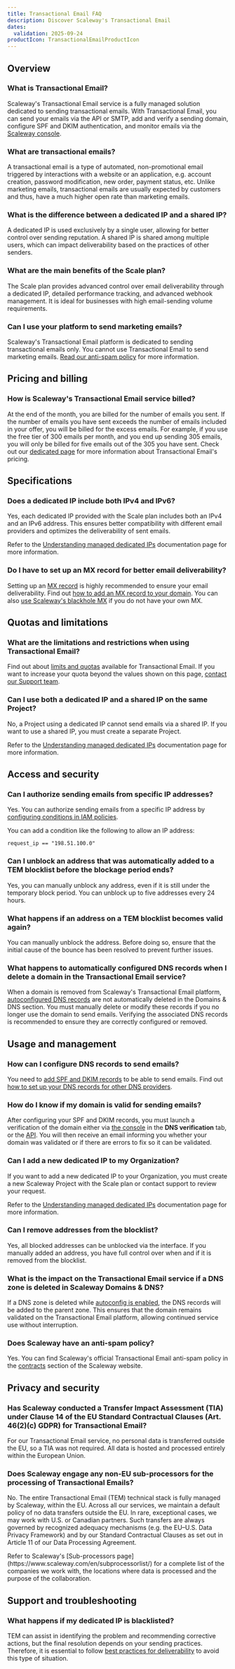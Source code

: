 ```yaml
---
title: Transactional Email FAQ
description: Discover Scaleway's Transactional Email
dates:
  validation: 2025-09-24
productIcon: TransactionalEmailProductIcon
---
```


## Overview

### What is Transactional Email?

Scaleway's Transactional Email service is a fully managed solution dedicated to sending transactional emails. With Transactional Email, you can send your emails via the API or SMTP, add and verify a sending domain, configure SPF and DKIM authentication, and monitor emails via the [Scaleway console](https://account.scaleway.com/?service=elements).

### What are transactional emails?

A transactional email is a type of automated, non-promotional email triggered by interactions with a website or an application, e.g. account creation, password modification, new order, payment status, etc. Unlike marketing emails, transactional emails are usually expected by customers and thus, have a much higher open rate than marketing emails.

### What is the difference between a dedicated IP and a shared IP?
A dedicated IP is used exclusively by a single user, allowing for better control over sending reputation. A shared IP is shared among multiple users, which can impact deliverability based on the practices of other senders.

### What are the main benefits of the Scale plan?
The Scale plan provides advanced control over email deliverability through a dedicated IP, detailed performance tracking, and advanced webhook management. It is ideal for businesses with high email-sending volume requirements.

### Can I use your platform to send marketing emails?

Scaleway's Transactional Email platform is dedicated to sending transactional emails only. You cannot use Transactional Email to send marketing emails. [Read our anti-spam policy](https://tem.s3.fr-par.scw.cloud/antispam_policy.pdf) for more information.

## Pricing and billing

### How is Scaleway's Transactional Email service billed?

At the end of the month, you are billed for the number of emails you sent.
If the number of emails you have sent exceeds the number of emails included in your offer, you will be billed for the excess emails. For example, if you use the free tier of 300 emails per month, and you end up sending 305 emails, you will only be billed for five emails out of the 305 you have sent.
Check out our [dedicated page](https://www.scaleway.com/en/pricing/?tags=managedservices-transactionalemail-transactionalemail) for more information about Transactional Email's pricing.

## Specifications

### Does a dedicated IP include both IPv4 and IPv6?
Yes, each dedicated IP provided with the Scale plan includes both an IPv4 and an IPv6 address. This ensures better compatibility with different email providers and optimizes the deliverability of sent emails.

Refer to the [Understanding managed dedicated IPs](/transactional-email/reference-content/tem-dedicated-ip) documentation page for more information.

### Do I have to set up an MX record for better email deliverability?

Setting up an [MX record](/transactional-email/concepts#mx-record) is highly recommended to ensure your email deliverability. Find out [how to add an MX record to your domain](/transactional-email/how-to/add-mx-record-to-your-domain/#how-to-add-your-own-mx-record). You can also [use Scaleway's blackhole MX](/transactional-email/how-to/add-mx-record-to-your-domain/#how-to-add-scaleways-mx-record) if you do not have your own MX.

## Quotas and limitations

### What are the limitations and restrictions when using Transactional Email?

Find out about [limits and quotas](/transactional-email/reference-content/tem-capabilities-and-limits/) available for Transactional Email. If you want to increase your quota beyond the values shown on this page, [contact our Support team](https://console.scaleway.com/support/create).

### Can I use both a dedicated IP and a shared IP on the same Project?
No, a Project using a dedicated IP cannot send emails via a shared IP. If you want to use a shared IP, you must create a separate Project.

Refer to the [Understanding managed dedicated IPs](/transactional-email/reference-content/tem-dedicated-ip) documentation page for more information.

## Access and security

### Can I authorize sending emails from specific IP addresses?

Yes. You can authorize sending emails from a specific IP address by [configuring conditions in IAM policies](/iam/reference-content/understanding-policy-conditions/).

You can add a condition like the following to allow an IP address:

```
request_ip == "198.51.100.0"
```

### Can I unblock an address that was automatically added to a TEM blocklist before the blockage period ends?
Yes, you can manually unblock any address, even if it is still under the temporary block period. You can unblock up to five addresses every 24 hours.

### What happens if an address on a TEM blocklist becomes valid again?
You can manually unblock the address. Before doing so, ensure that the initial cause of the bounce has been resolved to prevent further issues.

### What happens to automatically configured DNS records when I delete a domain in the Transactional Email service?

When a domain is removed from Scaleway's Transactional Email platform, [autoconfigured DNS records](/transactional-email/how-to/autoconfigure-domain/) are not automatically deleted in the Domains & DNS section. You must manually delete or modify these records if you no longer use the domain to send emails. Verifying the associated DNS records is recommended to ensure they are correctly configured or removed.

## Usage and management

### How can I configure DNS records to send emails?

You need to [add SPF and DKIM records](/transactional-email/how-to/add-spf-dkim-records-to-your-domain/) to be able to send emails. Find out [how to set up your DNS records for other DNS providers](/tutorials/set-up-spf-dkim-for-dns-providers/).

### How do I know if my domain is valid for sending emails?

After configuring your SPF and DKIM records, you must launch a verification of the domain either via [the console](https://console.scaleway.com/transactional-email/domains) in the **DNS verification** tab, or the [API](https://www.scaleway.com/en/developers/api/transactional-email/#path-domains-display-spf-and-dkim-records-status-and-potential-errors). You will then receive an email informing you whether your domain was validated or if there are errors to fix so it can be validated.

### Can I add a new dedicated IP to my Organization?
If you want to add a new dedicated IP to your Organization, you must create a new Scaleway Project with the Scale plan or contact support to review your request.

Refer to the [Understanding managed dedicated IPs](/transactional-email/reference-content/tem-dedicated-ip) documentation page for more information.

### Can I remove addresses from the blocklist?
Yes, all blocked addresses can be unblocked via the interface. If you manually added an address, you have full control over when and if it is removed from the blocklist.

### What is the impact on the Transactional Email service if a DNS zone is deleted in Scaleway Domains & DNS?

If a DNS zone is deleted while [autoconfig is enabled](/transactional-email/how-to/autoconfigure-domain/), the DNS records will be added to the parent zone. This ensures that the domain remains validated on the Transactional Email platform, allowing continued service use without interruption.

### Does Scaleway have an anti-spam policy?
Yes. You can find Scaleway's official Transactional Email anti-spam policy in the [contracts](https://www.scaleway.com/en/contracts/) section of the Scaleway website.

## Privacy and security

### Has Scaleway conducted a Transfer Impact Assessment (TIA) under Clause 14 of the EU Standard Contractual Clauses (Art. 46(2)(c) GDPR) for Transactional Email?
For our Transactional Email service, no personal data is transferred outside the EU, so a TIA was not required. All data is hosted and processed entirely within the European Union.

### Does Scaleway engage any non-EU sub-processors for the processing of Transactional Emails?
No. The entire Transactional Email (TEM) technical stack is fully managed by Scaleway, within the EU. Across all our services, we maintain a default policy of no data transfers outside the EU. In rare, exceptional cases, we may work with U.S. or Canadian partners. Such transfers are always governed by recognized adequacy mechanisms (e.g. the EU–U.S. Data Privacy Framework) and by our Standard Contractual Clauses as set out in Article 11 of our Data Processing Agreement.

<Message type="important">
  Refer to Scaleway's [Sub-processors page](https://www.scaleway.com/en/subprocessorlist/) for a complete list of the companies we work with, the locations where data is processed and the purpose of the collaboration.
</Message>

## Support and troubleshooting

### What happens if my dedicated IP is blacklisted?
TEM can assist in identifying the problem and recommending corrective actions, but the final resolution depends on your sending practices. Therefore, it is essential to follow [best practices for deliverability](/transactional-email/reference-content/understanding-tem-reputation-score/#best-practices-for-domain-reputation-and-deliverability) to avoid this type of situation.
